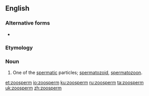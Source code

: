 ==English==
{{Webster 1913}}

===Alternative forms===
* {{l|en|zoösperm}}

===Etymology===
{{prefix|zoo|sperm|lang=en}}

===Noun===
{{en-noun}}

# {{label|en|biology}} One of the [[spermatic]] particles; [[spermatozoid]], [[spermatozoon]].

[[et:zoosperm]]
[[io:zoosperm]]
[[ku:zoosperm]]
[[ru:zoosperm]]
[[ta:zoosperm]]
[[uk:zoosperm]]
[[zh:zoosperm]]